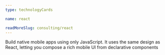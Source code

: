 ```yaml
---
type: technologyCards

name: react

readMoreSlug: consulting/react
---
```


Build native mobile apps using only JavaScript. It uses the same design as React, letting you compose a rich mobile UI from declarative components
